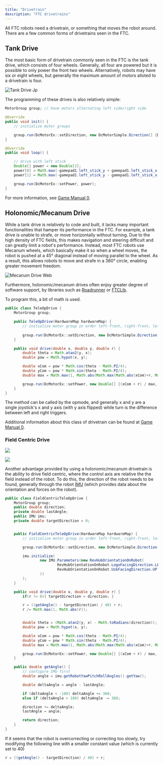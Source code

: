 ```yaml
---
title: "Drivetrain"
description: "FTC drivetrains"
---
```


All FTC robots need a drivetrain, or something that moves the robot around. There are a few common forms of drivetrains seen in the FTC.

## Tank Drive

The most basic form of drivetrain commonly seen in the FTC is the tank drive, which consists of four wheels. Generally, all four are powered but it is possible to only power the front two wheels. Alternatively, robots may have six or eight wheels, but generally the maximum amount of motors alloted to a drivetrain is four.

![Tank Drive Jp](/images/tank_drive.jpg)

The programming of these drives is also relatively simple:

```java
MotorGroup group; // have motors alternating left side/right side

@Override
public void init() {
	// initialize motor groups

	group.run(DcMotorEx::setDirection, new DcMotorSimple.Direction[] {DcMotorSimple.Direction.FORWARD, DcMotorSimple.Direction.REVERSE});
}

@Override
public void loop() {

	// drive with left stick
	Double[] power = new Double[2];
	power[0] = Math.max(-gamepad1.left_stick_y + gamepad1.left_stick_x, 1);
	power[1] = Math.max(-gamepad1.left_stick_y - gamepad1.left_stick_x, 1);

	group.run(DcMotorEx::setPower, power);
}
```

For more information, see [Game Manual 0](https://gm0.org/en/latest/docs/common-mechanisms/drivetrains/tank.html).

## Holonomic/Mecanum Drive

While a tank drive is relatively to code and built, it lacks many important functionalities that hamper its performance in the FTC. For example, a tank drive is unable to strafe, or move horizontally without turning. Due to the high density of FTC fields, this makes navigation and steering difficult and can greatly limit a robot's performance. Instead, most FTC robots use Mecanum wheels, which basically make it so when a wheel moves, the robot is pushed at a 45° diagonal instead of moving parallel to the wheel. As a result, this allows robots to move and strafe in a 360° circle, enabling greater movement freedom.

![Mecanum Drive Web](/images/mecanum_drive.webp)

Furthermore, holonomic/mecanum drives often enjoy greater degree of software support, by libraries such as [Roadrunner](https://rr.brott.dev/docs/v1-0) or [FTCLib](https://docs.ftclib.org/ftclib).

To program this, a bit of math is used.

```java
public class TeleOpDrive {
    MotorGroup group;

    public TeleOpDrive(HardwareMap hardwareMap) {
    	// initialize motor group in order left-front, right-front, left-back, right-back
		
		group.run(DcMotorEx::setDirection, new DcMotorSimple.Direction[] {DcMotorSimple.Direction.FORWARD, DcMotorSimple.Direction.REVERSE});
    }

    public void drive(double x, double y, double r) {
        double theta = Math.atan2(y, x);
        double pow = Math.hypot(x, y);

        double xCom = pow * Math.cos(theta - Math.PI/4);
        double yCom = pow * Math.sin(theta - Math.PI/4);
        double max = Math.max(1, Math.abs(Math.max(Math.abs(xCom)+r, Math.abs(yCom)+r)));

		group.run(DcMotorEx::setPower, new Double[] {(xCom + r) / max, (yCom - r) / max, (yCom + r)/max, (xCom - r) / max});
    }
}
```

The method can be called by the opmode, and generally x and y are a single joystick's x and y axis (with y axis flipped) while turn is the difference between left and right triggers.

Additional information about this class of drivetrain can be found at [Game Manual 0](https://gm0.org/en/latest/docs/common-mechanisms/drivetrains/holonomic.html).

### Field Centric Drive

<img
  className="block dark:hidden"
  src="/images/field_centric_light.png"
/>

<img
  className="hidden dark:block"
  src="/images/field_centric_dark.png"
/>

Another advantage provided by using a holonomic/mecanum drivetrain is the ability to drive field centric, where the control axis are relative the the field instead of the robot. To do this, the direction of the robot needs to be found, generally through the robot [IMU](https://ftc-docs.firstinspires.org/en/latest/programming_resources/imu/imu.html) (which provides data about the orientation and forces on the robot).

```java
public class FieldCentricTeleOpDrive {
    MotorGroup group;
    public double direction;
    private double lastAngle;
    public IMU imu;
    private double targetDirection = 0;


    public FieldCentricTeleOpDrive(HardwareMap hardwareMap) {
        // initialize motor group in order left-front, right-front, left-back, right-back

        group.run(DcMotorEx::setDirection, new DcMotorSimple.Direction[] {DcMotorSimple.Direction.FORWARD, DcMotorSimple.Direction.REVERSE});

        imu.initialize(
                new IMU.Parameters(new RevHubOrientationOnRobot(
                        RevHubOrientationOnRobot.LogoFacingDirection.LEFT,
                        RevHubOrientationOnRobot.UsbFacingDirection.UP
                ))
        );
    }

    public void drive(double x, double y, double r) {
        if(r != 0){ targetDirection = direction; }

        r = ((getAngle() - targetDirection) / 40) + r;
        r /= Math.max(1, Math.abs(r));


        double theta = (Math.atan2(y, x) - Math.toRadians(direction));
        double pow = Math.hypot(x, y);

        double xCom = pow * Math.cos(theta - Math.PI/4);
        double yCom = pow * Math.sin(theta - Math.PI/4);
        double max = Math.max(1, Math.abs(Math.max(Math.abs(xCom)+r, Math.abs(yCom)+r)));

        group.run(DcMotorEx::setPower, new Double[] {(xCom + r) / max, (yCom - r) / max, (yCom + r) / max, (xCom - r) / max});
    }

    public double getAngle() {
        // configure IMU first
        double angle = imu.getRobotYawPitchRollAngles().getYaw();

        double deltaAngle = angle - lastAngle;

        if (deltaAngle < -180) deltaAngle += 360;
        else if (deltaAngle > 180) deltaAngle -= 360;

        direction += deltaAngle;
        lastAngle = angle;

        return direction;
    }
}
```

<Tip>
  If it seems that the robot is overcorrecting or correcting too slowly, try modifying the following line with a smaller constant value (which is currently set to 40)

  ```java
  r = ((getAngle() - targetDirection) / 40) + r;
  ```
</Tip>